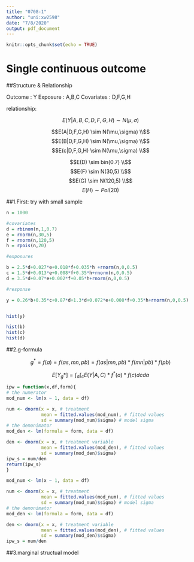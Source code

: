 ```yaml
---
title: "0708-1"
author: "uni:xw2598"
date: "7/8/2020"
output: pdf_document
---
```


```r
knitr::opts_chunk$set(echo = TRUE)
```

# Single continuous outcome

##Structure & Relationship

Outcome : Y
Exposure : A,B,C
Covariates : D,F,G,H

relationship:

$$
E(Y|A,B,C,D,F,G,H) \sim N(\mu,\sigma)$$
 
$$E(A|D,F,G,H) \sim N(\mu,\sigma) \\$$
$$E(B|D,F,G,H) \sim N(\mu,\sigma) \\$$
$$E(c|D,F,G,H) \sim N(\mu,\sigma) \\$$

$$E(D) \sim bin(0.7) \\$$
$$E(F) \sim N(30,5) \\$$
$$E(G) \sim N(120,5) \\$$
$$E(H) \sim Poi(20)
$$

##1.First: try with small sample
```r
n = 1000

#covariates
d = rbinom(n,1,0.7)
e = rnorm(n,30,5)
f = rnorm(n,120,5)
h = rpois(n,20)

#exposures

b = 2.5*d+0.027*e+0.018*f+0.035*h +rnorm(n,0,0.5)
c = 1.5*d+0.013*e+0.008*f+0.35*h+rnorm(n,0,0.5)
d = 3.5*d+0.07*e+0.002*f+0.05*h+rnorm(n,0,0.5)

#response

y = 0.26*b+0.35*c+0.87*d+1.3*d+0.072*e+0.008*f+0.35*h+rnorm(n,0,0.5)


hist(y)

hist(b)
hist(c)
hist(d)
```

##2.g-formula

$$
g^* = f(a) = f(as,mn,pb) = f(as|mn,pb)*f(mn|pb)*f(pb) $$

$$E[Y_g*] = \int_a \int_c E(Y|A,C) * f^*(a)*f(c) dcda$$


```r

ipw = function(x,df,form){
# the numerator
mod_num <- lm(x ~ 1, data = df)

num <- dnorm(x = x, # treatment 
             mean = fitted.values(mod_num), # fitted values
             sd = summary(mod_num)$sigma) # model sigma
# the demonimator
mod_den <- lm(formula = form, data = df)

den <- dnorm(x = x, # treatment variable
             mean = fitted.values(mod_den), # fitted values
             sd = summary(mod_den)$sigma)
ipw_s = num/den
return(ipw_s)
}

```

```r
mod_num <- lm(x ~ 1, data = df)

num <- dnorm(x = x, # treatment 
             mean = fitted.values(mod_num), # fitted values
             sd = summary(mod_num)$sigma) # model sigma
# the demonimator
mod_den <- lm(formula = form, data = df)

den <- dnorm(x = x, # treatment variable
             mean = fitted.values(mod_den), # fitted values
             sd = summary(mod_den)$sigma)
ipw_s = num/den
```



##3.marginal structual model

```r

```







